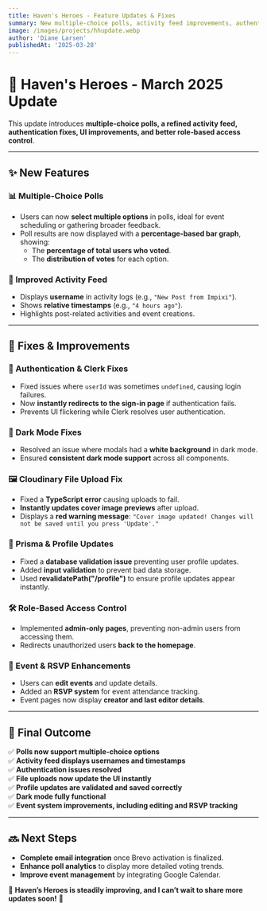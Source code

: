 ```yaml
---
title: Haven's Heroes - Feature Updates & Fixes
summary: New multiple-choice polls, activity feed improvements, authentication fixes, and UI enhancements.
image: /images/projects/hhupdate.webp
author: 'Diane Larsen'
publishedAt: '2025-03-28'
---
```


# 🚀 Haven's Heroes - March 2025 Update  

This update introduces **multiple-choice polls, a refined activity feed, authentication fixes, UI improvements, and better role-based access control**.  

---

## **✨ New Features**
### **📊 Multiple-Choice Polls**
- Users can now **select multiple options** in polls, ideal for event scheduling or gathering broader feedback.
- Poll results are now displayed with a **percentage-based bar graph**, showing:
  - The **percentage of total users who voted**.
  - The **distribution of votes** for each option.

### **🔔 Improved Activity Feed**
- Displays **username** in activity logs (e.g., `"New Post from Impixi"`).
- Shows **relative timestamps** (e.g., `"4 hours ago"`).
- Highlights post-related activities and event creations.

---

## **🔧 Fixes & Improvements**
### **🔐 Authentication & Clerk Fixes**
- Fixed issues where `userId` was sometimes `undefined`, causing login failures.
- Now **instantly redirects to the sign-in page** if authentication fails.
- Prevents UI flickering while Clerk resolves user authentication.

### **🌙 Dark Mode Fixes**
- Resolved an issue where modals had a **white background** in dark mode.
- Ensured **consistent dark mode support** across all components.

### **🖼 Cloudinary File Upload Fix**
- Fixed a **TypeScript error** causing uploads to fail.
- **Instantly updates cover image previews** after upload.
- Displays a **red warning message**: `"Cover image updated! Changes will not be saved until you press 'Update'."`

### **📝 Prisma & Profile Updates**
- Fixed a **database validation issue** preventing user profile updates.
- Added **input validation** to prevent bad data storage.
- Used **revalidatePath("/profile")** to ensure profile updates appear instantly.

### **🛠 Role-Based Access Control**
- Implemented **admin-only pages**, preventing non-admin users from accessing them.
- Redirects unauthorized users **back to the homepage**.

### **📆 Event & RSVP Enhancements**
- Users can **edit events** and update details.
- Added an **RSVP system** for event attendance tracking.
- Event pages now display **creator and last editor details**.

---

## **🚀 Final Outcome**
✅ **Polls now support multiple-choice options**  
✅ **Activity feed displays usernames and timestamps**  
✅ **Authentication issues resolved**  
✅ **File uploads now update the UI instantly**  
✅ **Profile updates are validated and saved correctly**  
✅ **Dark mode fully functional**  
✅ **Event system improvements, including editing and RSVP tracking**  

---

## **🔜 Next Steps**
- **Complete email integration** once Brevo activation is finalized.
- **Enhance poll analytics** to display more detailed voting trends.
- **Improve event management** by integrating Google Calendar.

🎉 **Haven’s Heroes is steadily improving, and I can’t wait to share more updates soon!** 🚀
